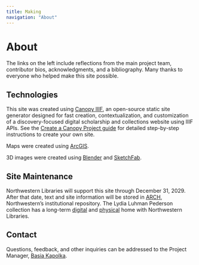 ```yaml
---
title: Making
navigation: "About"
---
```


# About

The links on the left include reflections from the main project team, contributor bios, acknowledgments, and a bibliography. Many thanks to everyone who helped make this site possible.

## Technologies

This site was created using [Canopy IIIF](https://canopy-iiif.github.io/docs/about), an open-source static site generator designed for fast creation, contextualization, and customization of a discovery-focused digital scholarship and collections website using IIIF APIs.  See the [Create a Canopy Project guide](https://canopy-iiif.github.io/docs/get-started) for detailed step-by-step instructions to create your own site.

Maps were created using [ArcGIS](https://www.arcgis.com/index.html).

3D images were created using [Blender](https://www.blender.org/) and [SketchFab](https://sketchfab.com/feed).

## Site Maintenance

Northwestern Libraries will support this site through December 31, 2029. After that date, text and site information will be stored in [ARCH](https://arch.library.northwestern.edu/), Northwestern’s institutional repository. The Lydia Luhman Pederson collection has a long-term [digital](https://dc.library.northwestern.edu/collections/a2d334d8-8ea7-4dca-a65a-25509b76283c) and [physical](https://search.library.northwestern.edu/permalink/01NWU_INST/h04e76/alma9980757755902441) home with Northwestern Libraries.

## Contact

Questions, feedback, and other inquiries can be addressed to the Project Manager, [Basia Kapolka](mailto:basia.kapolka@northwestern.edu).



